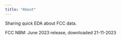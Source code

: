 ```yaml
---
title: "About"
---
```


Sharing quick EDA about FCC data. 

FCC NBM: June 2023 release, downloaded 21-11-2023
